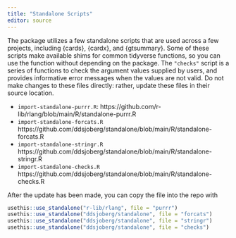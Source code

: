 ```yaml
---
title: "Standalone Scripts"
editor: source
---
```


The package utilizes a few standalone scripts that are used across a few projects, including {cards}, {cardx}, and {gtsummary}.
Some of these scripts make available shims for common tidyverse functions, so you can use the function without depending on the package.
The `"checks"` script is a series of functions to check the argument values supplied by users, and provides informative error messages when the values are not valid.
Do not make changes to these files directly: rather, update these files in their source location.

- `import-standalone-purrr.R`: https://github.com/r-lib/rlang/blob/main/R/standalone-purrr.R
- `import-standalone-forcats.R` https://github.com/ddsjoberg/standalone/blob/main/R/standalone-forcats.R
- `import-standalone-stringr.R` https://github.com/ddsjoberg/standalone/blob/main/R/standalone-stringr.R
- `import-standalone-checks.R` https://github.com/ddsjoberg/standalone/blob/main/R/standalone-checks.R

After the update has been made, you can copy the file into the repo with 

```r
usethis::use_standalone("r-lib/rlang", file = "purrr")
usethis::use_standalone("ddsjoberg/standalone", file = "forcats")
usethis::use_standalone("ddsjoberg/standalone", file = "stringr")
usethis::use_standalone("ddsjoberg/standalone", file = "checks")
```

